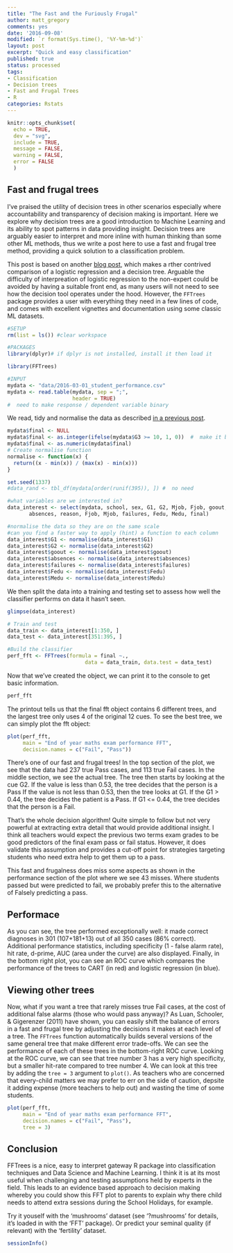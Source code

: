 ```yaml
---
title: "The Fast and the Furiously Frugal"
author: matt_gregory
comments: yes
date: '2016-09-08'
modified: `r format(Sys.time(), '%Y-%m-%d')`
layout: post
excerpt: "Quick and easy classification"
published: true
status: processed
tags:
- Classification
- Decision trees
- Fast and Frugal Trees
- R
categories: Rstats
---
```


```r
knitr::opts_chunk$set(
  echo = TRUE,
  dev = "svg",
  include = TRUE,
  message = FALSE,
  warning = FALSE,
  error = FALSE
  )

```

## Fast and frugal trees

I've praised the utility of decision trees in other scenarios especially where accountability and transparency of decision making is important. Here we explore why decision trees are a good introduction to Machine Learning and its ability to spot patterns in data providing insight.
 Decision trees are arguably easier to interpret and more inline with human thinking than some other ML methods, thus we write a post here to use a fast and frugal tree method, providing a quick solution to a classification problem.

This post is based on another [blog post](https://www.r-bloggers.com/making-fast-good-decisions-with-the-fftrees-r-package/), which makes a rther contrived comparison of a logistic regression and a decision tree.
Arguable the difficulty of interpreation of logistic regression to the non-expert could be avoided by having a suitable front end, as many users will not need to see how the decision tool operates under the hood.
However, the `FFTrees` package provides a user with everything they need in a few lines of code, and comes with excellent vignettes and documentation using some classic ML datasets.

```r

#SETUP
rm(list = ls()) #clear workspace

#PACKAGES
library(dplyr)# if dplyr is not installed, install it then load it

library(FFTrees)

#INPUT
mydata <- "data/2016-03-01_student_performance.csv" 
mydata <- read.table(mydata, sep = ";",
                     header = TRUE) 
#  need to make response / dependent variable binary

```

We read, tidy and normalise the data as described [in a previous post](http://www.machinegurning.com/rstats/student-performance/).

```r

mydata$final <- NULL
mydata$final <- as.integer(ifelse(mydata$G3 >= 10, 1, 0))  #  make it binary
mydata$final <- as.numeric(mydata$final)
# Create normalise function
normalise <- function(x) {
  return((x - min(x)) / (max(x) - min(x)))
}

set.seed(1337)
#data_rand <- tbl_df(mydata[order(runif(395)), ]) #  no need

#what variables are we interested in?
data_interest <- select(mydata, school, sex, G1, G2, Mjob, Fjob, goout, 
       absences, reason, Fjob, Mjob, failures, Fedu, Medu, final)

#normalise the data so they are on the same scale
#can you find a faster way to apply (hint) a function to each column
data_interest$G1 <- normalise(data_interest$G1)
data_interest$G2 <- normalise(data_interest$G2)
data_interest$goout <- normalise(data_interest$goout)
data_interest$absences <- normalise(data_interest$absences)
data_interest$failures <- normalise(data_interest$failures)
data_interest$Fedu <- normalise(data_interest$Fedu)
data_interest$Medu <- normalise(data_interest$Medu)
```
We then split the data into a training and testing set to assess how well the classifier performs on data it hasn't seen.

```r
glimpse(data_interest)

# Train and test
data_train <- data_interest[1:350, ]
data_test <- data_interest[351:395, ]

#Build the classifier
perf_fft <- FFTrees(formula = final ~.,
                         data = data_train, data.test = data_test)

```

Now that we've created the object, we can print it to the console to get basic information.

```r

perf_fft

```

The printout tells us that the final fft object contains 6 different trees, and the largest tree only uses 4 of the original 12 cues. To see the best tree, we can simply plot the fft object:

```r
plot(perf_fft, 
     main = "End of year maths exam performance FFT", 
     decision.names = c("Fail", "Pass"))

```

There's one of our fast and frugal trees! In the top section of the plot, we see that the data had 237 true Pass cases, and 113 true Fail cases. In the middle section, we see the actual tree. The tree then starts by looking at the cue G2. If the value is less than 0.53, the tree decides that the person is a Pass If the value is not less than 0.53, then the tree looks at G1. If the G1 > 0.44, the tree decides the patient is a Pass. If G1 <= 0.44, the tree decides that the person is a Fail.  

That's the whole decision algorithm! Quite simple to follow but not very powerful at extracting extra detail that would provide additional insight. I think all teachers would expect the previous two terms exam grades to be good predictors of the final exam pass or fail status. However, it does validate this assumption and provides a cut-off point for strategies targeting students who need extra help to get them up to a pass.

This fast and frugalness does miss some aspects as shown in the performance section of the plot where we see 43 misses. Where students passed but were predicted to fail, we probably prefer this to the alternative of Falsely predicting a pass.

## Performace
As you can see, the tree performed exceptionally well:  it made correct diagnoses in 301 (107+181+13) out of all 350 cases (86% correct). Additional performance statistics, including specificity (1 - false alarm rate), hit rate, d-prime, AUC (area under the curve) are also displayed. Finally, in the bottom right plot, you can see an ROC curve which compares the performance of the trees to CART (in red) and logistic regression (in blue).

## Viewing other trees

Now, what if you want a tree that rarely misses true Fail cases, at the cost of additional false alarms (those who would pass anyway)? As  Luan, Schooler, & Gigerenzer (2011) have shown, you can easily shift the balance of errors in a fast and frugal tree by adjusting the decisions it makes at each level of a tree. The `FFTrees` function automatically builds several versions of the same general tree that make different error trade-offs. We can see the performance of each of these trees in the bottom-right ROC curve. Looking at the ROC curve, we can see that tree number 3 has a very high specificity, but a smaller hit-rate compared to tree number 4. We can look at this tree by adding the `tree = 3` argument to `plot()`. As teachers who are concerned that every-child matters we may prefer to err on the side of caution, depsite it adding expense (more teachers to help out) and wasting the time of some students.

```r
plot(perf_fft, 
     main = "End of year maths exam performance FFT", 
     decision.names = c("Fail", "Pass"),
     tree = 3)

```

## Conclusion

FFTrees is a nice, easy to interpret gateway R package into classification techniques and Data Science and Machine Learning. I think it is at its most useful when challenging and testing assumptions held by experts in the field. This leads to an evidence based approach to decision making whereby you could show this FFT plot to parents to explain why there child needs to attend extra sessions during the School Holidays, for example. 

Try it youself with the 'mushrooms' dataset (see '?mushrooms' for details, it's loaded in with the 'FFT' package). Or predict your seminal quality (if relevant) with the 'fertility' dataset.

```r
sessionInfo()
```

